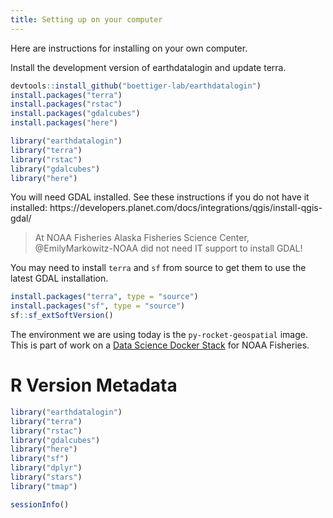 ```yaml
---
title: Setting up on your computer
---
```


Here are instructions for installing on your own computer.

Install the development version of earthdatalogin and update terra.

```r
devtools::install_github("boettiger-lab/earthdatalogin")
install.packages("terra")
install.packages("rstac")
install.packages("gdalcubes")
install.packages("here")

library("earthdatalogin")
library("terra")
library("rstac")
library("gdalcubes")
library("here")
```

You will need GDAL installed. See these instructions if you do not have it installed:  https://developers.planet.com/docs/integrations/qgis/install-qgis-gdal/

> At NOAA Fisheries Alaska Fisheries Science Center, @EmilyMarkowitz-NOAA did not need IT support to install GDAL!

You may need to install `terra` and `sf` from source to get them to use the latest GDAL installation. 

```r
install.packages("terra", type = "source")
install.packages("sf", type = "source")
sf::sf_extSoftVersion()
```

The environment we are using today is the `py-rocket-geospatial` image. This is part of work on a [Data Science Docker Stack](https://github.com/nmfs-opensci/container-images) for NOAA Fisheries.

# R Version Metadata

```r
library("earthdatalogin")
library("terra")
library("rstac")
library("gdalcubes")
library("here")
library("sf")
library("dplyr")
library("stars")
library("tmap")

sessionInfo()
```
